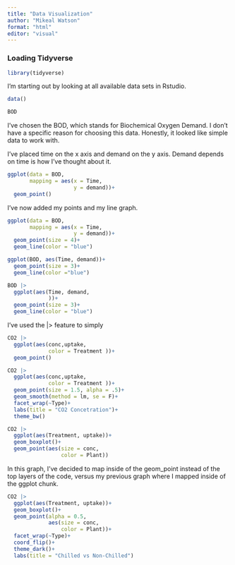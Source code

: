 ```yaml
---
title: "Data Visualization"
author: "Mikeal Watson"
format: "html"
editor: "visual"
---
```


### Loading Tidyverse

```r
library(tidyverse)
```

I'm starting out by looking at all available data sets in Rstudio.

```r
data()
```

```r
BOD
```

I've chosen the BOD, which stands for Biochemical Oxygen Demand. I don't have a specific reason for choosing this data. Honestly, it looked like simple data to work with.

I've placed time on the x axis and demand on the y axis. Demand depends on time is how I've thought about it.

```r
ggplot(data = BOD,
       mapping = aes(x = Time,
                     y = demand))+
  geom_point()
```

I've now added my points and my line graph.

```r
ggplot(data = BOD,
       mapping = aes(x = Time,
                     y = demand))+
  geom_point(size = 4)+
  geom_line(color = "blue")
```

```r
ggplot(BOD, aes(Time, demand))+
  geom_point(size = 3)+
  geom_line(color ="blue")
```

```r
BOD |>
  ggplot(aes(Time, demand,
             ))+
  geom_point(size = 3)+
  geom_line(color = "blue")
```

I've used the \|\> feature to simply

```r
CO2 |>
  ggplot(aes(conc,uptake,
             color = Treatment ))+
  geom_point()
```

```r
CO2 |>
  ggplot(aes(conc,uptake,
             color = Treatment ))+
  geom_point(size = 1.5, alpha = .5)+
  geom_smooth(method = lm, se = F)+
  facet_wrap(~Type)+
  labs(title = "CO2 Concetration")+
  theme_bw()
```

```r
CO2 |>
  ggplot(aes(Treatment, uptake))+
  geom_boxplot()+
  geom_point(aes(size = conc,
                 color = Plant))
```

In this graph, I've decided to map inside of the geom_point instead of the top layers of the code, versus my previous graph where I mapped inside of the ggplot chunk.

```r
CO2 |>
  ggplot(aes(Treatment, uptake))+
  geom_boxplot()+
  geom_point(alpha = 0.5,
             aes(size = conc,
                 color = Plant))+
  facet_wrap(~Type)+
  coord_flip()+
  theme_dark()+
  labs(title = "Chilled vs Non-Chilled")
```
